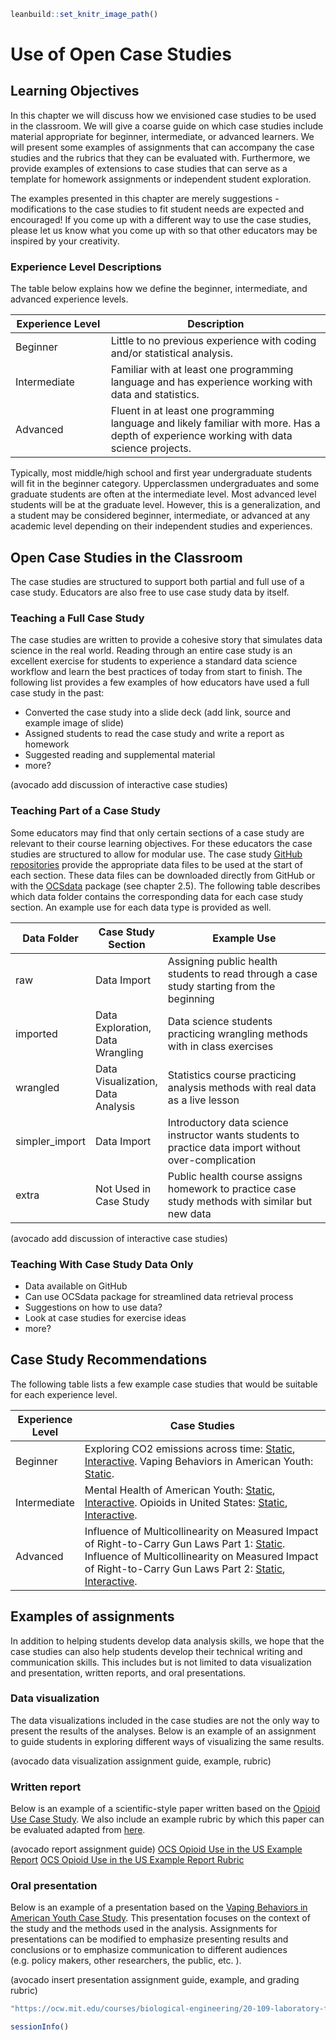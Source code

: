 
```r
leanbuild::set_knitr_image_path()
```

# Use of Open Case Studies

## Learning Objectives

In this chapter we will discuss how we envisioned case studies to be used in the classroom. We will give a coarse guide on which case studies include material appropriate for beginner, intermediate, or advanced learners. We will present some examples of assignments that can accompany the case studies and the rubrics that they can be evaluated with. Furthermore, we provide examples of extensions to case studies that can serve as a template for homework assignments or independent student exploration. 

The examples presented in this chapter are merely suggestions - modifications to the case studies to fit student needs are expected and encouraged! If you come up with a different way to use the case studies, please let us know what you come up with so that other educators may be inspired by your creativity. 

### Experience Level Descriptions

The table below explains how we define the beginner, intermediate, and advanced experience levels. 

| Experience Level | Description |
| ------- | ---------------- |
| Beginner | Little to no previous experience with coding and/or statistical analysis. |
| Intermediate | Familiar with at least one programming language and has experience working with data and statistics. |
| Advanced | Fluent in at least one programming language and likely familiar with more. Has a depth of experience working with data science projects. |

Typically, most middle/high school and first year undergraduate students will fit in the beginner category. Upperclassmen undergraduates and some graduate students are often at the intermediate level. Most advanced level students will be at the graduate level. However, this is a generalization, and a student may be considered beginner, intermediate, or advanced at any academic level depending on their independent studies and experiences. 

## Open Case Studies in the Classroom

The case studies are structured to support both partial and full use of a case study. Educators are also free to use case study data by itself.  

### Teaching a Full Case Study

The case studies are written to provide a cohesive story that simulates data science in the real world. Reading through an entire case study is an excellent exercise for students to experience a standard data science workflow and learn the best practices of today from start to finish. The following list provides a few examples of how educators have used a full case study in the past: 

- Converted the case study into a slide deck (add link, source and example image of slide)
- Assigned students to read the case study and write a report as homework
- Suggested reading and supplemental material 
- more? 

(avocado add discussion of interactive case studies)

### Teaching Part of a Case Study

Some educators may find that only certain sections of a case study are relevant to their course learning objectives. For these educators the case studies are structured to allow for modular use. The case study [GitHub repositories](https://github.com/opencasestudies) provide the appropriate data files to be used at the start of each section. These data files can be downloaded directly from GitHub or with the [OCSdata](https://github.com/opencasestudies/OCSdata) package (see chapter 2.5). The following table describes which data folder contains the corresponding data for each case study section. An example use for each data type is provided as well. 

| Data Folder | Case Study Section | Example Use |
| ------- | --------- | ------------------------ |
| raw | Data Import | Assigning public health students to read through a case study starting from the beginning |
| imported | Data Exploration, Data Wrangling | Data science students practicing wrangling methods with in class exercises |
| wrangled | Data Visualization, Data Analysis | Statistics course practicing analysis methods with real data as a live lesson |
| simpler_import | Data Import | Introductory data science instructor wants students to practice data import without over-complication |
| extra | Not Used in Case Study | Public health course assigns homework to practice case study methods with similar but new data | 

(avocado add discussion of interactive case studies)

### Teaching With Case Study Data Only

- Data available on GitHub
- Can use OCSdata package for streamlined data retrieval process
- Suggestions on how to use data?
- Look at case studies for exercise ideas
- more?

## Case Study Recommendations

The following table lists a few example case studies that would be suitable for each experience level. 

| Experience Level | Case Studies |
| ------ | ---------------------- |
| Beginner | Exploring CO2 emissions across time: [Static](https://www.opencasestudies.org/ocs-bp-co2-emissions/), [Interactive](https://rsconnect.biostat.jhsph.edu/ocs-bp-co2-emissions-interactive/). Vaping Behaviors in American Youth: [Static](https://www.opencasestudies.org/ocs-bp-vaping-case-study/). |
| Intermediate | Mental Health of American Youth: [Static](https://www.opencasestudies.org/ocs-bp-youth-mental-health/), [Interactive](https://rsconnect.biostat.jhsph.edu/ocs-bp-youth-mental-health-interactive/). Opioids in United States: [Static](https://www.opencasestudies.org/ocs-bp-opioid-rural-urban/), [Interactive](https://rsconnect.biostat.jhsph.edu/ocs-bp-opioid-rural-urban-interactive). |
| Advanced | Influence of Multicollinearity on Measured Impact of Right-to-Carry Gun Laws Part 1: [Static](https://www.opencasestudies.org/ocs-bp-RTC-wrangling/). Influence of Multicollinearity on Measured Impact of Right-to-Carry Gun Laws Part 2: [Static](https://www.opencasestudies.org/ocs-bp-RTC-analysis/), [Interactive](https://rsconnect.biostat.jhsph.edu/ocs-bp-RTC-analysis-interactive). |

## Examples of assignments 

In addition to helping students develop data analysis skills, we hope that the case studies can also help students develop their technical writing and communication skills. This includes but is not limited to data visualization and presentation, written reports, and oral presentations. 

### Data visualization

The data visualizations included in the case studies are not the only way to present the results of the analyses. Below is an example of an assignment to guide students in exploring different ways of visualizing the same results.

(avocado data visualization assignment guide, example, rubric)

### Written report 

Below is an example of a scientific-style paper written based on the [Opioid Use Case Study](https://www.opencasestudies.org/ocs-bp-opioid-rural-urban/#Main_Question). We also include an example rubric by which this paper can be evaluated adapted from [here](https://ocw.mit.edu/courses/biological-engineering/20-109-laboratory-fundamentals-in-biological-engineering-spring-2010/assignments/guidelines-for-writing-up-your-research/#Evaluation). 

(avocado report assignment guide)
[OCS Opioid Use in the US Example Report](https://raw.githubusercontent.com/opencasestudies/OCS_Guide/main/assets/OCS_Opioids_Example_Report.pdf)
[OCS Opioid Use in the US Example Report Rubric](https://raw.githubusercontent.com/opencasestudies/OCS_Guide/main/assets/OCS_Opioids_Example_Report_Rubric.pdf)


### Oral presentation 

Below is an example of a presentation based on the [Vaping Behaviors in American Youth Case Study](https://www.opencasestudies.org/ocs-bp-vaping-case-study/). This presentation focuses on the context of the study and the methods used in the analysis. Assignments for presentations can be modified to emphasize presenting results and conclusions or to emphasize communication to different audiences (e.g. policy makers, other researchers, the public, etc. ).  

(avocado insert presentation assignment guide, example, and grading rubric)


```r
"https://ocw.mit.edu/courses/biological-engineering/20-109-laboratory-fundamentals-in-biological-engineering-spring-2010/assignments/guidelines-for-writing-up-your-research/#Evaluation"
```

```r
sessionInfo()
```

